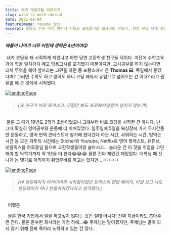 ```yaml
---
title: 해외 개발자들 따라하기
slug: wish-to-work-abroad
date: 2021-08-04
featureImage: resume.jpg
excerpt: 프랑스 친구 따라 이력서 만들고 포트폴리오 웹사이트 만들기, 장장 한달 넘게 걸렸다...
---
```


#### <em>애들이 나이가 너무 어린데 경력은 4년이야😮</em>

&nbsp;내가 코딩을 왜 시작하게 되었냐고 하면 당연 교환학생 친구들 덕이다. 이전에 수학교육과에
학을 일치감치 떼고 임용고시를 포기했기 때문이지만, 고시공부를 하지 않는다면 대체 무엇을 해야 할까라는
고민을 하던 중 프랑스에서 온 <strong>Thomas 曰</strong>: 독일에서 좋았다며? 그러면 수학도 하고 영어도 하니 코딩 배워서
유럽으로 넘어오는 건 어때? 라고 권유를 해 준 것에서 시작됐다.

[![landingPage](./thomasGithub.png)](https://github.com/thomasrogerlux)

> <h6>(요 친구가 바로 토마스다. 깃헙만 봐도 프로페셔널함이 넘치지 않는가!)</h6>

&nbsp;물론 그 때가 19년도 2학기 초반이었으니 그떄부터 바로 코딩을 시작한 건 아니다. 난 그때 확실히 영어공부와
운동에 더 미쳐있었다. 일주일에 5일을 복싱장에 가서 두시간동안 운동하고, 영어 번역 콘테스트에 참가해
왔다갔다 하는 시간, 샤워하는 시간, 밥먹는 시간 등 모든 자투리 시간에는 Sticher와 Youtube, Netflix로 영어 팟캐스트, 유튜브, 넷플릭스를 하루종일 들으며 교환학생들이랑 술마시고...
놀라운 건 이 짓을 취업을 고민해야 할 막학기까지 약 1년을 더 한다😂😂😂 물론 진짜 재밌긴 재밌었다. 대학생 때 신나게
논 댓가로 아직까지 취업준비를 하고는 있지만...ㅋㅋㅋㅋ

[![landingPage](./thomasWeb.png)](https://thomasrogerlux.dev/en/)

> <h6>
>   (내 랜딩페이지 아이디어의 시작점이었던 토마스의 랜딩 페이지, 이걸 보고 나도
>   랜딩페이지 하나 만들어야겠다라고 생각했다.)
> </h6>

&nbsp; 어쨌든

&nbsp; 물론 한국 기업에서 일을 하고싶지 않다는 것은 절대 아니다! 진짜 지금이라도 뽑아주면 간다. 물론 준수한 회사라는 가정 하에...😂
주제넘는 말이겠지만, 주제넘는 말이 되지 않기 위해 진짜 죽어라 노력하고 있는 건 맞다.
